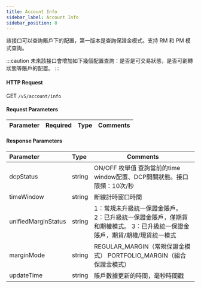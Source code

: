 ```yaml
---
title: Account Info
sidebar_label: Account Info
sidebar_position: 8
---
```

該接口可以查詢賬戶下的配置，第一版本是查詢保證金模式。支持 RM 和 PM 模式查詢。


:::caution
未來該接口會增加如下幾個配置查詢：是否是可交易狀態，是否可劃轉狀態等賬戶的配置。
:::


#### HTTP Request
GET `/v5/account/info`

#### Request Parameters
| Parameter | Required | Type | Comments|
|:----- |:-------|:-----|------ |

#### Response Parameters
| Parameter | Type | Comments|
|:----- |:-----|----- |
|dcpStatus |string |ON/OFF 枚舉值 查詢當前的time window配置、DCP開關狀態。接口限頻：10次/秒|
|timeWindow |string |斷線計時窗口時間|
|unifiedMarginStatus |string |1：常規未升級統一保證金賬戶。 2：已升級統一保證金賬戶，僅期貨和期權模式。 3：已升級統一保證金賬戶，期貨/期權/現貨統一模式|
|marginMode |string |REGULAR_MARGIN（常規保證金模式） PORTFOLIO_MARGIN（組合保證金模式） |
|updateTime |string |賬戶數據更新的時間，毫秒時間戳|